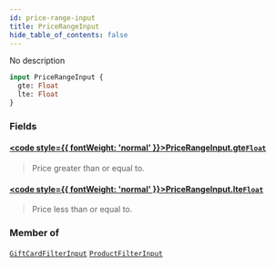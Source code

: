 ```yaml
---
id: price-range-input
title: PriceRangeInput
hide_table_of_contents: false
---
```








No description

```graphql
input PriceRangeInput {
  gte: Float
  lte: Float
}
```


### Fields

#### [<code style={{ fontWeight: 'normal' }}>PriceRangeInput.<b>gte</b></code>](#)<Bullet />[`Float`](../../../developer/api-reference/scalars/float) <Badge class="secondary" text="scalar"/>
> Price greater than or equal to.
> 

#### [<code style={{ fontWeight: 'normal' }}>PriceRangeInput.<b>lte</b></code>](#)<Bullet />[`Float`](../../../developer/api-reference/scalars/float) <Badge class="secondary" text="scalar"/>
> Price less than or equal to.
> 



### Member of

[`GiftCardFilterInput`](../../../developer/api-reference/inputs/gift-card-filter-input)  <Badge class="secondary" text="input"/><Bullet />[`ProductFilterInput`](../../../developer/api-reference/inputs/product-filter-input)  <Badge class="secondary" text="input"/>




